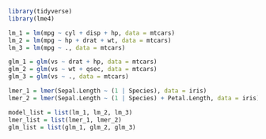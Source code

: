 
```r
library(tidyverse)
library(lme4)
```

```r
lm_1 = lm(mpg ~ cyl + disp + hp, data = mtcars)
lm_2 = lm(mpg ~ hp + drat + wt, data = mtcars)
lm_3 = lm(mpg ~ ., data = mtcars)

glm_1 = glm(vs ~ drat + hp, data = mtcars)
glm_2 = glm(vs ~ wt + qsec, data = mtcars)
glm_3 = glm(vs ~ ., data = mtcars)

lmer_1 = lmer(Sepal.Length ~ (1 | Species), data = iris)
lmer_2 = lmer(Sepal.Length ~ (1 | Species) + Petal.Length, data = iris)

model_list = list(lm_1, lm_2, lm_3)
lmer_list = list(lmer_1, lmer_2)
glm_list = list(glm_1, glm_2, glm_3)
```






